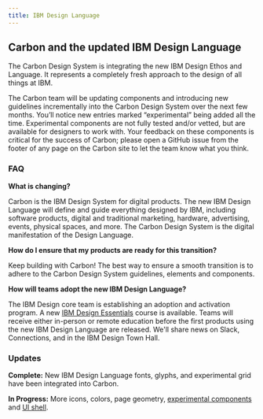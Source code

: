 ```yaml
---
title: IBM Design Language
---
```


## Carbon and the updated IBM Design Language

The Carbon Design System is integrating the new IBM Design Ethos and Language. It represents a completely fresh approach to the design of all things at IBM.

The Carbon team will be updating components and introducing new guidelines incrementally into the Carbon Design System over the next few months. You’ll notice new entries marked “experimental” being added all the time. Experimental components are not fully tested and/or vetted, but are available for designers to work with. Your feedback on these components is critical for the success of Carbon; please open a GitHub issue from the footer of any page on the Carbon site to let the team know what you think.

### FAQ

**What is changing?**

Carbon is the IBM Design System for digital products. The new IBM Design Language will define and guide everything designed by IBM, including software products, digital and traditional marketing, hardware, advertising, events, physical spaces, and more. The Carbon Design System is the digital manifestation of the Design Language.

**How do I ensure that my products are ready for this transition?**

Keep building with Carbon! The best way to ensure a smooth transition is to adhere to the Carbon Design System guidelines, elements and components.

**How will teams adopt the new IBM Design Language?**

<p>The IBM Design core team is establishing an adoption and activation program. A new <a href="https://w3.ibm.com/design/essentials">IBM Design Essentials</a> course is available. Teams will receive either in-person or remote education before the first products using the new IBM Design Language are released. We'll share news on Slack, Connections, and in the IBM Design Town Hall.</p>

### Updates

**Complete:** New IBM Design Language fonts, glyphs, and experimental grid have been integrated into Carbon.

**In Progress:** More icons, colors, page geometry, [experimental components](/experimental/accordion/code) and [UI shell](/experimental/ui-shell/code).
